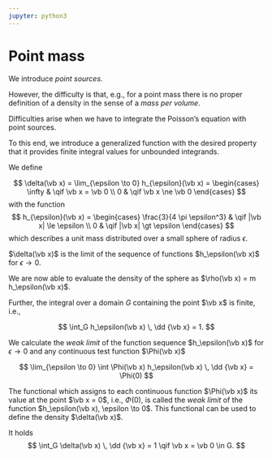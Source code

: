 ```yaml
---
jupyter: python3
---
```

# Point mass

We introduce _point sources_.

However, the difficulty is that, e.g., for a point mass there is no proper definition of a density in the sense of a _mass per volume_.

Difficulties arise when we have to integrate the Poisson's equation with point sources.

To this end, we introduce a generalized function with the desired property that it provides finite integral values for unbounded integrands.

We define

$$
\delta(\vb x) = \lim_{\epsilon \to 0} h_{\epsilon}(\vb x) = 
\begin{cases}
\infty  & \qif \vb x = \vb 0 \\
0 & \qif \vb x \ne \vb 0
\end{cases}
$$
with the function
$$
h_{\epsilon}(\vb x) = 
\begin{cases}
\frac{3}{4 \pi \epsilon^3}  & \qif |\vb x| \le \epsilon \\
0 & \qif |\vb x| \gt \epsilon
\end{cases}
$$
which describes a unit mass distributed over a small sphere of radius $\epsilon$.

$\delta(\vb x)$ is the limit of the sequence of functions $h_\epsilon(\vb x)$ for $\epsilon \to 0$.

We are now able to evaluate the density of the sphere as $\rho(\vb x) = m h_\epsilon(\vb x)$.

Further, the integral over a domain $G$ containing the point $\vb x$ is finite, i.e.,

$$
\int_G h_\epsilon(\vb x) \, \dd {\vb x} = 1.
$$

We calculate the _weak limit_ of the function sequence $h_\epsilon(\vb x)$ for $\epsilon \to 0$ and any continuous test function $\Phi(\vb x)$

$$
\lim_{\epsilon \to 0} \int \Phi(\vb x) h_\epsilon(\vb x) \, \dd {\vb x} = \Phi(0)
$$

The functional which assigns to each continuous function $\Phi(\vb x)$ its value at the point $\vb x = 0$, i.e., $\Phi(0)$, is called the _weak limit_ of the function $h_\epsilon(\vb x), \epsilon \to 0$.
This functional can be used to define the density $\delta(\vb x)$.

It holds
$$
\int_G \delta(\vb x) \, \dd {\vb x} = 1 \qif \vb x = \vb 0 \in G.
$$
